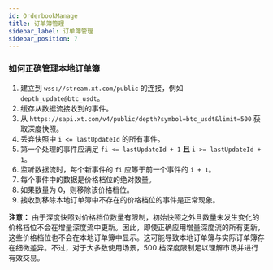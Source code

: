 ```yaml
---
id: OrderbookManage
title: 订单簿管理
sidebar_label: 订单簿管理
sidebar_position: 7
---
```


### 如何正确管理本地订单簿

1. 建立到 `wss://stream.xt.com/public` 的连接，例如 `depth_update@btc_usdt`。
2. 缓存从数据流接收到的事件。
3. 从 `https://sapi.xt.com/v4/public/depth?symbol=btc_usdt&limit=500` 获取深度快照。
4. 丢弃快照中 `i <= lastUpdateId` 的所有事件。
5. 第一个处理的事件应满足 `fi <= lastUpdateId + 1` **且** `i >= lastUpdateId + 1`。
6. 监听数据流时，每个新事件的 `fi` 应等于前一个事件的 `i + 1`。
7. 每个事件中的数据是价格档位的绝对数量。
8. 如果数量为 0，则移除该价格档位。
9. 接收到移除本地订单簿中不存在的价格档位的事件是正常现象。

**注意：** 由于深度快照对价格档位数量有限制，初始快照之外且数量未发生变化的价格档位不会在增量深度流中更新。因此，即使正确应用增量深度流的所有更新，这些价格档位也不会在本地订单簿中显示。这可能导致本地订单簿与实际订单簿存在细微差异。不过，对于大多数使用场景，500 档深度限制足以理解市场并进行有效交易。
